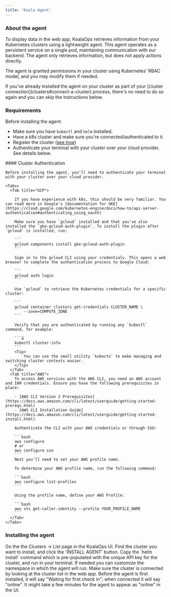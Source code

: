 ```yaml
---
title: 'Koala Agent'
---
```


### About the agent

To display data in the web app, KoalaOps retrieves information from your Kubernetes clusters using a lightweight agent. This agent operates as a persistent service on a single pod, maintaining communication with our backend. The agent only retrieves information, but does not apply actions directly. 

The agent is granted permissions in your cluster using Kubernetes' RBAC model, and you may modify them if needed.

<Info>
If you've already installed the agent on your cluster as part of your [cluster connection](clusters#connect-a-cluster) process, there's no need to do so again and you can skip the instructions below. 
</Info>

### Requirements

Before installing the agent:

- Make sure you have `kubectl` and `helm` installed.
- Have a k8s cluster and make sure you're connected/authenticated to it.
- Register the cluster ([see how](clusters))
- Authenticate your terminal with your cluster over your cloud provider. See details below.  

<Note>
#### Cluster Authentication

    Before installing the agent, you'll need to authenticate your terminal with your cluster over your cloud provider.

    <Tabs>
      <Tab title="GCP">

        If you have experience with k8s, this should be very familiar. You can read more in Google's [documentation for GKE](https://cloud.google.com/kubernetes-engine/docs/how-to/api-server-authentication#authenticating_using_oauth)

        Make sure you have `gcloud` installed and that you've also installed the `gke-gcloud-auth-plugin`. To install the plugin after `gcloud` is installed, run:

        ```
        gcloud components install gke-gcloud-auth-plugin
        ```

        Sign in to the gcloud CLI using your credentials. This opens a web browser to complete the authentication process to Google Cloud:

        ```
        gcloud auth login
        ```

        Use `gcloud` to retrieve the Kubernetes credentials for a specific cluster:

        ```
        gcloud container clusters get-credentials CLUSTER_NAME \
            --zone=COMPUTE_ZONE
        ```

        Verify that you are authenticated by running any `kubectl` command, for example:

        ```å
        kubectl cluster-info
        ```
        <Tip>
            You can use the small utility `kubectx` to make managing and switching cluster contexts easier.
        </Tip>
      </Tab>
      <Tab title="AWS">
        To access AWS services with the AWS CLI, you need an AWS account and IAM credentials. Ensure you have the following prerequisites in place:

        - [AWS CLI Version 2 Prerequisites](https://docs.aws.amazon.com/cli/latest/userguide/getting-started-prereqs.html)
        - [AWS CLI Installation Guide](https://docs.aws.amazon.com/cli/latest/userguide/getting-started-install.html)

        Authenticate the CLI with your AWS credentials or through SSO:

        ```bash
        aws configure
        # or
        aws configure sso
        ```
        Next you'll need to set your AWS profile name. 

        To determine your AWS profile name, run the following command:

        ```bash
        aws configure list-profiles
        ```

        Using the profile name, define your AWS Profile:

        ```bash
        aws sts get-caller-identity --profile YOUR_PROFILE_NAME
        ```
      </Tab>
    </Tabs>
</Note>

### Installing the agent

<Steps>
  <Step>
    Go the the Clusters -> List page in the KoalaOps UI.
  </Step>
  <Step>
    Find the cluster you want to install, and click the 'INSTALL AGENT' button.
  </Step>
  <Step>
    Copy the `helm install` command which is pre-populated with the unique API key for the cluster, and run in your terminal. If needed you can customize the namespace in which the agent will run.
  </Step>
    <Step>
    Make sure the cluster is connected by looking at the cluster list in the web app. Before the agent is first installed, it will say "Waiting for first check in"; when connected it will say "online". It might take a few minutes for the agent to appear as "online" in the UI.
  </Step>
</Steps>
